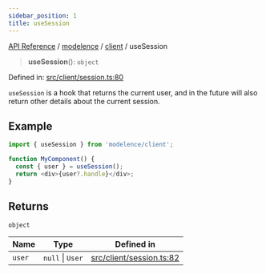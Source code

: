 ```yaml
---
sidebar_position: 1
title: useSession
---
```


[API Reference](/api-reference/modelence/client/functions/../../../index) / [modelence](/api-reference/modelence/client/functions/../../index) / [client](/api-reference/modelence/client/functions/../index) / useSession

> **useSession**(): `object`

Defined in: [src/client/session.ts:80](https://github.com/modelence/modelence/blob/fb665d9aae241cad0ab509603cacf0636942b653/packages/modelence/src/client/session.ts#L80)

`useSession` is a hook that returns the current user, and in the future will also return other details about the current session.

## Example

```ts
import { useSession } from 'modelence/client';

function MyComponent() {
  const { user } = useSession();
  return <div>{user?.handle}</div>;
}
```

## Returns

`object`

| Name | Type | Defined in |
| ------ | ------ | ------ |
| `user` | `null` \| `User` | [src/client/session.ts:82](https://github.com/modelence/modelence/blob/fb665d9aae241cad0ab509603cacf0636942b653/packages/modelence/src/client/session.ts#L82) |
